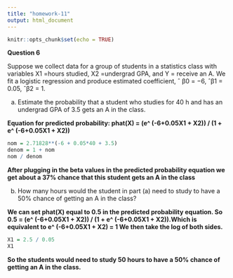 ---
title: "homework-11"
output: html_document
---

```{r setup, include=FALSE}
knitr::opts_chunk$set(echo = TRUE)
```

**Question 6**

Suppose we collect data for a group of students in a statistics class
with variables X1 =hours studied, X2 =undergrad GPA, and Y =
receive an A. We fit a logistic regression and produce estimated
coefficient, ˆ β0 = −6, ˆβ1 = 0.05, ˆβ2 = 1.


(a) Estimate the probability that a student who studies for 40 h and
has an undergrad GPA of 3.5 gets an A in the class.

**Equation for predicted probability: phat(X) = (e^ (-6+0.05X1 + X2)) / (1 + e^ (-6+0.05X1 + X2)) **
```{r}
nom = 2.71828**(-6 + 0.05*40 + 3.5)
denom = 1 + nom
nom / denom
```
**After plugging in the beta values in the predicted probability equation we get about a 37% chance that this student gets an A in the class**


(b) How many hours would the student in part (a) need to study to
have a 50% chance of getting an A in the class?

**We can set phat(X) equal to 0.5 in the predicted probability equation. So 0.5 = (e^ (-6+0.05X1 + X2)) / (1 + e^ (-6+0.05X1 + X2)).Which is equivalent to  e^ (-6+0.05X1 + X2) = 1 We then take the log of both sides.**
```{r}
X1 = 2.5 / 0.05
X1
```

**So the students would need to study 50 hours to have a 50% chance of getting an A in the class.**
